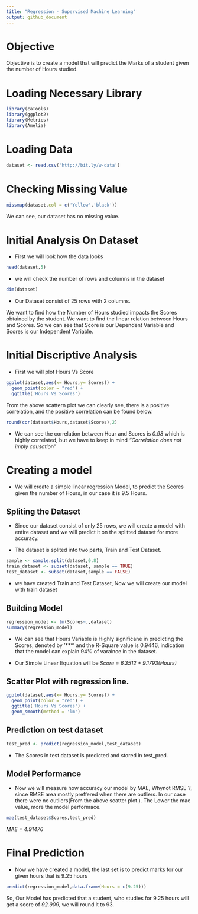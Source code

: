 ```yaml
---
title: "Regression - Supervised Machine Learning"
output: github_document
---
```


# Objective

  Objective is to create a model that will predict the Marks of a student given the number of Hours studied.
  
# Loading Necessary Library

```r
library(caTools)
library(ggplot2)
library(Metrics)
library(Amelia)
```

# Loading Data

```r

dataset <- read.csv('http://bit.ly/w-data')

```

# Checking Missing Value

```r
missmap(dataset,col = c('Yellow','black'))
```

We can see, our dataset has no missing value.



# Initial Analysis On Dataset


* First we will look how the data looks
```r
head(dataset,5)
```
* we will check the number of rows and columns in the dataset

```r
dim(dataset)
```

* Our Dataset consist of 25 rows with 2 columns.

We want to find how the Number of Hours studied impacts the Scores obtained by the student. We want to find the linear relation between Hours and Scores. So we can see that Score is our Dependent Variable and Scores is our Independent Variable. 



# Initial Discriptive Analysis

* First we will plot Hours Vs Score

```r
ggplot(dataset,aes(x= Hours,y= Scores)) +
  geom_point(color = "red") +
  ggtitle('Hours Vs Scores')
```

From the above scattern plot we can clearly see, there is a positive correlation, and the positive correlation can be found below.

```r
round(cor(dataset$Hours,dataset$Scores),2)
```

* We can see the correlation between Hour and Scores is *0.98* which is highly correlated, but we have to keep in mind *"Correlation does not imply causation"*

# Creating a model

* We will create a simple linear regression Model, to predict the Scores given the number of Hours, in our case it is 9.5 Hours.


## Spliting the Dataset

* Since our dataset consist of only 25 rows, we will create a model with entire dataset and we will predict it on the splitted dataset for more accuracy.

* The dataset is splited into two parts, Train and Test Dataset.

```r
sample <- sample.split(dataset,0.8)
train_dataset <- subset(dataset, sample == TRUE)
test_dataset <- subset(dataset,sample == FALSE)
```

* we have created Train and Test Dataset, Now we will create our model with train dataset

## Building Model

```r
regression_model <- lm(Scores~.,dataset)
summary(regression_model)
```

* We can see that Hours Variable is Highly significane in predicting the Scores, denoted by '***' and the R-Square value is 0.9446, indication that the model can explain 94% of varaince in the dataset.

* Our Simple Linear Equation will be *Score = 6.3512 + 9.1793(Hours)*

## Scatter Plot with regression line.

```r
ggplot(dataset,aes(x= Hours,y= Scores)) +
  geom_point(color = "red") +
  ggtitle('Hours Vs Scores') +
  geom_smooth(method = 'lm')
```




## Prediction on test dataset

```r
test_pred <- predict(regression_model,test_dataset)
```

* The Scores in test dataset is predicted and stored in test_pred.

## Model Performance

* Now we will measure how accuracy our model by MAE, Whynot RMSE ?, since RMSE area mostly preffered when there are outliers. In our case there were no outliers(From the above scatter plot.). The Lower the mae value, more the model performace.

```r
mae(test_dataset$Scores,test_pred)
```

*MAE = 4.91476*

# Final Prediction

* Now we have created a model, the last set is to predict marks for our given hours that is 9.25 hours

```r
predict(regression_model,data.frame(Hours = c(9.25)))
```

So, Our Model has predicted that a student, who studies for 9.25 hours will get a score of *92.909*, we will round it to 93.












